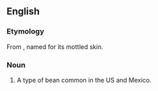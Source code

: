 ==English==

===Etymology===
From {{Sp.}} {{term|frijol pinto||painted bean}}, named for its mottled skin.

===Noun===
{{en-noun|sg=[[pinto]] [[bean]]}}

# {{US|usually in plural}} A type of bean common in the US and Mexico.